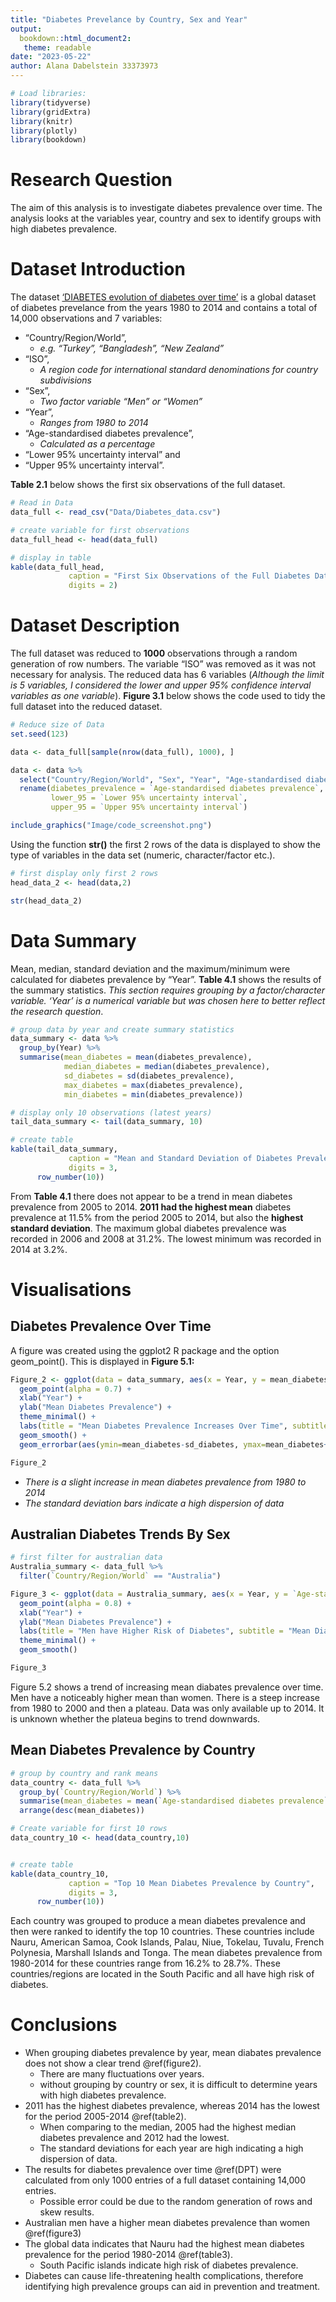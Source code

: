 ```yaml
---
title: "Diabetes Prevelance by Country, Sex and Year"
output: 
  bookdown::html_document2:
   theme: readable
date: "2023-05-22"
author: Alana Dabelstein 33373973 
---
```


```r
# Load libraries:
library(tidyverse)
library(gridExtra)
library(knitr)
library(plotly)
library(bookdown)
```

# Research Question

The aim of this analysis is to investigate diabetes prevalence over time. The analysis looks at the variables year, country and sex to identify groups with high diabetes prevalence. 

# Dataset Introduction 

The dataset ['DIABETES evolution of diabetes over time'](https://www.ncdrisc.org/data-downloads-diabetes.html) is a global dataset of diabetes prevelance from the years 1980 to 2014 and contains a total of 14,000 observations and 7 variables: 

- "Country/Region/World", 
  - *e.g. "Turkey",  "Bangladesh", "New Zealand"*
- "ISO", 
  - *A region code for international standard denominations for country subdivisions*
- "Sex", 
  - *Two factor variable "Men" or "Women"*
- "Year", 
  - *Ranges from 1980 to 2014*
- "Age-standardised diabetes prevalence", 
  - *Calculated as a percentage*
- "Lower 95% uncertainty interval" and 
- "Upper 95% uncertainty interval". 

**Table 2.1** below shows the first six observations of the full dataset. 


```r
# Read in Data 
data_full <- read_csv("Data/Diabetes_data.csv")

# create variable for first observations
data_full_head <- head(data_full)

# display in table
kable(data_full_head, 
             caption = "First Six Observations of the Full Diabetes Dataset",
             digits = 2)

```

# Dataset Description 

The full dataset was reduced to **1000** observations through a random generation of row numbers. The variable "ISO" was removed as it was not necessary for analysis. The reduced data has 6 variables (*Although the limit is 5 variables, I considered the lower and upper 95% confidence interval variables as one variable*). **Figure 3.1** below shows the code used to tidy the full dataset into the reduced dataset. 

```r
# Reduce size of Data 
set.seed(123)

data <- data_full[sample(nrow(data_full), 1000), ] 

data <- data %>%
  select("Country/Region/World", "Sex", "Year", "Age-standardised diabetes prevalence", "Lower 95% uncertainty interval", "Upper 95% uncertainty interval") %>%
  rename(diabetes_prevalence = `Age-standardised diabetes prevalence`, 
         lower_95 = `Lower 95% uncertainty interval`, 
         upper_95 = `Upper 95% uncertainty interval`)

```


```r
include_graphics("Image/code_screenshot.png")
```

Using the function **str()** the first 2 rows of the data is displayed to show the type of variables in the data set (numeric, character/factor etc.).

```r
# first display only first 2 rows
head_data_2 <- head(data,2)

str(head_data_2)
```

# Data Summary {#table2}

Mean, median, standard deviation and the maximum/minimum were calculated for diabetes prevalence by "Year". **Table 4.1** shows the results of the summary statistics. *This section requires grouping by a factor/character variable. 'Year' is a numerical variable but was chosen here to better reflect the research question*. 

```r
# group data by year and create summary statistics
data_summary <- data %>%
  group_by(Year) %>%
  summarise(mean_diabetes = mean(diabetes_prevalence), 
            median_diabetes = median(diabetes_prevalence),
            sd_diabetes = sd(diabetes_prevalence), 
            max_diabetes = max(diabetes_prevalence), 
            min_diabetes = min(diabetes_prevalence))
```

```r
# display only 10 observations (latest years)
tail_data_summary <- tail(data_summary, 10)

# create table
kable(tail_data_summary, 
             caption = "Mean and Standard Deviation of Diabetes Prevalence by Year (First 10 Rows)",
             digits = 3, 
      row_number(10))
```

From **Table 4.1** there does not appear to be a trend in mean diabetes prevalence from 2005 to 2014. **2011 had the highest mean** diabetes prevalence at 11.5% from the period 2005 to 2014, but also the **highest standard deviation**. The maximum global diabetes prevalence was recorded in 2006 and 2008 at 31.2%. The lowest minimum was recorded in 2014 at 3.2%. 

# Visualisations {#figure2}

## Diabetes Prevalence Over Time {#DPT}

A figure was created using the ggplot2 R package and the option geom_point(). This is displayed in **Figure 5.1:**

```r

Figure_2 <- ggplot(data = data_summary, aes(x = Year, y = mean_diabetes)) + 
  geom_point(alpha = 0.7) + 
  xlab("Year") + 
  ylab("Mean Diabetes Prevalence") + 
  theme_minimal() + 
  labs(title = "Mean Diabetes Prevalence Increases Over Time", subtitle = "Red Bars Represent Standard Deviation", caption = " geom_smooth using method 'loess' and formula 'y ~ x' ") +
  geom_smooth() + 
  geom_errorbar(aes(ymin=mean_diabetes-sd_diabetes, ymax=mean_diabetes+sd_diabetes), colour="red", alpha=0.3)

Figure_2
```


- *There is a slight increase in mean diabetes prevalence from 1980 to 2014*
- *The standard deviation bars indicate a high dispersion of data* 

    
## Australian Diabetes Trends By Sex {#figure3}

```r

# first filter for australian data
Australia_summary <- data_full %>%
  filter(`Country/Region/World` == "Australia")

Figure_3 <- ggplot(data = Australia_summary, aes(x = Year, y = `Age-standardised diabetes prevalence`, col = Sex)) + 
  geom_point(alpha = 0.8) + 
  xlab("Year") + 
  ylab("Mean Diabetes Prevalence") + 
  labs(title = "Men have Higher Risk of Diabetes", subtitle = "Mean Diabetes Prevalence Has Increased Over Time", caption = "geom_smooth using method 'loess' and formula = 'y ~ x' ") +
  theme_minimal() + 
  geom_smooth()

Figure_3

```

Figure 5.2 shows a trend of increasing mean diabates prevalence over time. Men have a noticeably higher mean than women. There is a steep increase from 1980 to 2000 and then a plateau. Data was only available up to 2014. It is unknown whether the plateua begins to trend downwards. 


## Mean Diabetes Prevalence by Country {#table3}

```r
# group by country and rank means 
data_country <- data_full %>%
  group_by(`Country/Region/World`) %>%
  summarise(mean_diabetes = mean(`Age-standardised diabetes prevalence`)) %>%
  arrange(desc(mean_diabetes))

# Create variable for first 10 rows 
data_country_10 <- head(data_country,10)


# create table
kable(data_country_10, 
             caption = "Top 10 Mean Diabetes Prevalence by Country",
             digits = 3, 
      row_number(10))
```

Each country was grouped to produce a mean diabetes prevalence and then were ranked to identify the top 10 countries. These countries include Nauru, American Samoa, Cook Islands, Palau, Niue, Tokelau, Tuvalu, French Polynesia, Marshall Islands and Tonga. The mean diabetes prevalence from 1980-2014 for these countries range from 16.2% to 28.7%. These countries/regions are located in the South Pacific and all have high risk of diabetes. 

# Conclusions 

- When grouping diabetes prevalence by year, mean diabates prevalence does not show a clear trend \@ref(figure2). 
  - There are many fluctuations over years. 
  - without grouping by country or sex, it is difficult to determine years with high diabetes prevalence. 
- 2011 has the highest diabetes prevalence, whereas 2014 has the lowest for the period 2005-2014 \@ref(table2). 
  - When comparing to the median, 2005 had the highest median diabetes prevalence and 2012 had the lowest. 
  - The standard deviations for each year are high indicating a high dispersion of data. 
- The results for diabetes prevalence over time \@ref(DPT) were calculated from only 1000 entries of a full dataset containing 14,000 entries. 
    - Possible error could be due to the random generation of rows and skew results. 
- Australian men have a higher mean diabetes prevalence than women \@ref(figure3)
- The global data indicates that Nauru had the highest mean diabetes prevalence for the period 1980-2014 \@ref(table3). 
  - South Pacific islands indicate high risk of diabetes prevalence. 
- Diabetes can cause life-threatening health complications, therefore identifying high prevalence groups can aid in prevention and treatment. 
    



